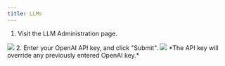 ```yaml
---
title: LLMs
---
```


1. Visit the LLM Administration page.
<img src="/assets/dashboard/llm-menu.png"/>
2. Enter your OpenAI API key, and click "Submit".
<img src="/assets/dashboard/llm-key.png"/>
*The API key will override any previously entered OpenAI key.*